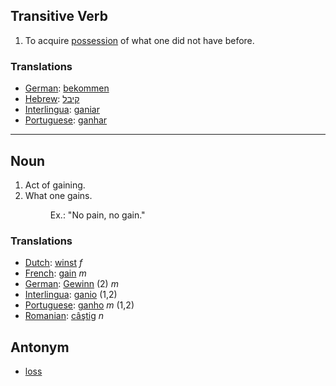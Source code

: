 ==Transitive Verb==
#To acquire [[possession]] of what one did not have before.
===Translations===
*[[German]]: [[bekommen]]
*[[Hebrew]]: [[קיבל]]
*[[Interlingua]]: [[ganiar]]
*[[Portuguese]]: [[ganhar]]

----

==Noun==
#Act of gaining.
#What one gains.
#:Ex.: "No pain, no gain."

===Translations===
*[[Dutch]]: [[winst]] ''f''
*[[French]]: [[gain]] ''m''
*[[German]]: [[Gewinn]] (2) ''m''
*[[Interlingua]]: [[ganio]] (1,2)
*[[Portuguese]]: [[ganho]] ''m'' (1,2)
*[[Romanian]]: [[câştig]] ''n''

==Antonym==
*[[loss]]